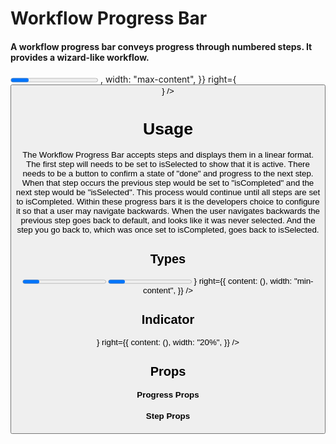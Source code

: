 
<Meta title="Elements|Workflow Progress Bar" component={Progress} />

# Workflow Progress Bar

#### A workflow progress bar conveys progress through numbered steps. It provides a wizard-like workflow. 

<Preview withToolbar>
  <Story name="Standard">
    <Grid columns="1">
      <Progress>
        <Step isComplete title="Task" description="this is what you do" />
        <Step isComplete title="Task" description="this is what you do" />
        <Step isSelected title="Task" description="this is what you do" />
        <Step title="Task" description="this is what you do" />
        <Step title="Task" description="this is what you do" />
      </Progress>
      <Bar padding="2x" 
        left={{
          content: <Button label="Back"/>,
          width: "max-content",
        }}
        right={
          <Button label="Next" isSolid/>
        }
      />
    </Grid>
  </Story>
</Preview>

# Usage

The Workflow Progress Bar accepts steps and displays them in a linear format. The first step will needs to be set to isSelected to show that it is active. There needs to be a button to confirm a state of "done" and progress to the next step. When that step occurs the previous step would be set to "isCompleted" and the next step would be "isSelected". This process would continue until all steps are set to isCompleted. 
Within these progress bars it is the developers choice to configure it so that a user may navigate backwards. When the user navigates backwards the previous step goes back to default, and looks like it was never selected. And the step you go back to, which was once set to isCompleted, goes back to isSelected.

## Types


<Preview withToolbar>
  <Story name="Types">
    <Grid columns="1" gap="4xl">
      <Progress>
        <Step isSelected title="Task" />
        <Step title="Task" />
        <Step title="Task" />
        <Step title="Task" />
        <Step title="Task" />
      </Progress>
      <Progress>
        <Step isComplete title="Task" />
        <Step isComplete title="Task" />
        <Step isSelected title="Task" />
        <Step title="Task" />
        <Step title="Task" />
      </Progress>
      <Bar contentAlign="center"
        left={
          <Progress>
            <Step isComplete />
            <Step isComplete />
            <Step isComplete />
            <Step />
            <Step />
          </Progress>
        }
        right={{
          content: (<Text text="30%"/>),
          width: "min-content",
        }}
      />
    </Grid>
  </Story>
</Preview>


## Indicator


<Preview withToolbar>
  <Story name="Indicator">
    <Bar
      left={<Text text="Hello Object"/>}
      right={{
        content: (<ProgressIndicator percentage={42} />),
        width: "20%",
      }}
    />
  </Story>
</Preview>


## Props

#### Progress Props
<Props of={Progress} />

#### Step Props
<Props of={Step} />